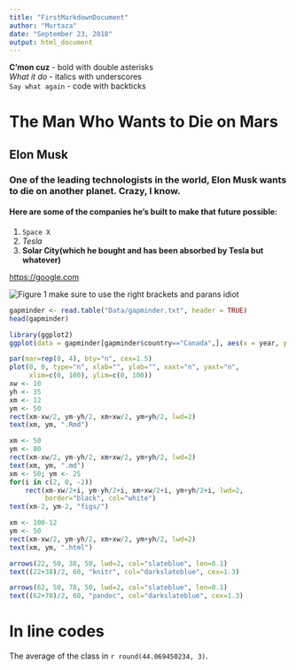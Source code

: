 ```yaml
---
title: "FirstMarkdownDocument"
author: "Murtaza"
date: "September 23, 2018"
output: html_document
---
```


**C'mon cuz** - bold with double asterisks  
_What it do_ - italics with underscores  
`Say what again` - code with backticks

# The Man Who Wants to Die on Mars
## Elon Musk
### One of the leading technologists in the world, Elon Musk wants to die on another planet. Crazy, I know.
#### Here are some of the companies he's built to make that future possible:

1. `Space X`
2. _Tesla_
3. **Solar City(which he bought and has been absorbed by Tesla but whatever)** 

[](https://google.com)
<https://google.com>

![Figure 1](screenshot.png) make sure to use the right brackets and parans idiot

```r
gapminder <- read.table("Data/gapminder.txt", header = TRUE)
head(gapminder)

library(ggplot2)
ggplot(data = gapminder[gapminder$country=="Canada",], aes(x = year, y = lifeExp)) + geom_line(aes(color = "red")) + labs(title = "Canada Life Exp over Years")
```

```r
par(mar=rep(0, 4), bty="n", cex=1.5)
plot(0, 0, type="n", xlab="", ylab="", xaxt="n", yaxt="n",
     xlim=c(0, 100), ylim=c(0, 100))
xw <- 10
yh <- 35
xm <- 12
ym <- 50
rect(xm-xw/2, ym-yh/2, xm+xw/2, ym+yh/2, lwd=2)
text(xm, ym, ".Rmd")

xm <- 50
ym <- 80
rect(xm-xw/2, ym-yh/2, xm+xw/2, ym+yh/2, lwd=2)
text(xm, ym, ".md")
xm <- 50; ym <- 25
for(i in c(2, 0, -2))
    rect(xm-xw/2+i, ym-yh/2+i, xm+xw/2+i, ym+yh/2+i, lwd=2,
         border="black", col="white")
text(xm-2, ym-2, "figs/")

xm <- 100-12
ym <- 50
rect(xm-xw/2, ym-yh/2, xm+xw/2, ym+yh/2, lwd=2)
text(xm, ym, ".html")

arrows(22, 50, 38, 50, lwd=2, col="slateblue", len=0.1)
text((22+38)/2, 60, "knitr", col="darkslateblue", cex=1.3)

arrows(62, 50, 78, 50, lwd=2, col="slateblue", len=0.1)
text((62+78)/2, 60, "pandoc", col="darkslateblue", cex=1.3)
```

# In line codes
The average of the class in `r round(44.069450234, 3)`. 

